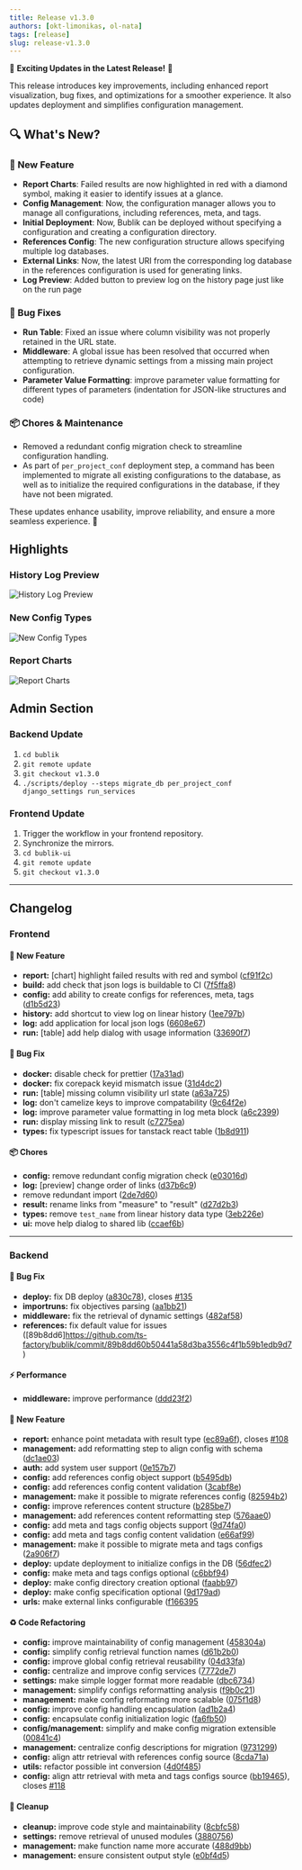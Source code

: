 ```yaml
---
title: Release v1.3.0
authors: [okt-limonikas, ol-nata]
tags: [release]
slug: release-v1.3.0
---
```


🎉 **Exciting Updates in the Latest Release!** 🎉

This release introduces key improvements, including enhanced report visualization, bug fixes, and optimizations for a smoother experience. It also updates deployment and simplifies configuration management.

## 🔍 What's New?

### 🚀 New Feature

- **Report Charts**: Failed results are now highlighted in red with a diamond symbol, making it easier to identify issues at a glance.
- **Config Management**: Now, the configuration manager allows you to manage all configurations, including references, meta, and tags.
- **Initial Deployment**: Now, Bublik can be deployed without specifying a configuration and creating a configuration directory.
- **References Config**: The new configuration structure allows specifying multiple log databases.
- **External Links**: Now, the latest URI from the corresponding log database in the references configuration is used for generating links.
- **Log Preview**: Added button to preview log on the history page just like on the run page

### 🐛 Bug Fixes

- **Run Table**: Fixed an issue where column visibility was not properly retained in the URL state.
- **Middleware**: A global issue has been resolved that occurred when attempting to retrieve dynamic settings from a missing main project configuration.
- **Parameter Value Formatting**: improve parameter value formatting for different types of parameters (indentation for JSON-like structures and code)

### 📦 Chores & Maintenance

- Removed a redundant config migration check to streamline configuration handling.
- As part of `per_project_conf` deployment step, a command has been implemented to migrate all existing configurations to the database, as well as to initialize the required configurations in the database, if they have not been migrated.

These updates enhance usability, improve reliability, and ensure a more seamless experience. 🚀

<!--truncate-->

## Highlights

### History Log Preview

![History Log Preview](./img/history-log-preview.png)

### New Config Types

![New Config Types](./img/config-new-types.png)

### Report Charts

![Report Charts](./img/report-chart.png)

## Admin Section

### Backend Update

1. `cd bublik`
2. `git remote update`
3. `git checkout v1.3.0`
4. `./scripts/deploy --steps migrate_db per_project_conf django_settings run_services`

### Frontend Update

1. Trigger the workflow in your frontend repository.
2. Synchronize the mirrors.
3. `cd bublik-ui`
4. `git remote update`
5. `git checkout v1.3.0`

---

## Changelog

### Frontend

#### 🚀 New Feature

- **report:** [chart] highlight failed results with red and symbol ([cf91f2c](https://github.com/ts-factory/bublik-ui/commit/cf91f2c8e9b97e4201e37f2aa6a2d5b7b9922d5a))
- **build:** add check that json logs is buildable to CI ([7f5ffa8](https://github.com/ts-factory/bublik-ui/commit/7f5ffa8c5d5d7cf9f32536f8b3d6d1c109ab2c91))
- **config:** add ability to create configs for references, meta, tags ([d1b5d23](https://github.com/ts-factory/bublik-ui/commit/d1b5d23af5f01ccc652ef5bc799f396e3070bbcc))
- **history:** add shortcut to view log on linear history ([1ee797b](https://github.com/ts-factory/bublik-ui/commit/1ee797bf113a55cef4fd8f9371896a4ece72aa4f))
- **log:** add application for local json logs ([6608e67](https://github.com/ts-factory/bublik-ui/commit/6608e67946e01dcf947f0df2bd9d80086fe32264))
- **run:** [table] add help dialog with usage information ([33690f7](https://github.com/ts-factory/bublik-ui/commit/33690f7887a499a5132b46e452e674cbcd3dbc12))

#### 🐛 Bug Fix

- **docker:** disable check for prettier ([17a31ad](https://github.com/ts-factory/bublik-ui/commit/17a31adcb949c6e81fbf91c0f3acdbde2104f37c))
- **docker:** fix corepack keyid mismatch issue ([31d4dc2](https://github.com/ts-factory/bublik-ui/commit/31d4dc203c031eea0d3588cde9df9d3b45a7101b))
- **run:** [table] missing column visibility url state ([a63a725](https://github.com/ts-factory/bublik-ui/commit/a63a725f7bc1a97700e6b5d44ddae3a3f948e980))
- **log:** don't camelize keys to improve compatability ([9c64f2e](https://github.com/ts-factory/bublik-ui/commit/9c64f2ec3dad33ca3e407b24a3bcc37239d995bf))
- **log:** improve parameter value formatting in log meta block ([a6c2399](https://github.com/ts-factory/bublik-ui/commit/a6c2399c2003a821a6c7dd65701ed7a05b461e7d))
- **run:** display missing link to result ([c7275ea](https://github.com/ts-factory/bublik-ui/commit/c7275eaaea3ca008bbc72070324f3048bbc8e23b))
- **types:** fix typescript issues for tanstack react table ([1b8d911](https://github.com/ts-factory/bublik-ui/commit/1b8d911064afdba01d0c8ee228f0a891221b15eb))

#### 📦 Chores

- **config:** remove redundant config migration check ([e03016d](https://github.com/ts-factory/bublik-ui/commit/e03016d53b6a868b50fb26e52678526a9a70a200))
- **log:** [preview] change order of links ([d37b6c9](https://github.com/ts-factory/bublik-ui/commit/d37b6c9499697ab190fcd7935a0b2ebb70c7e713))
- remove redundant import ([2de7d60](https://github.com/ts-factory/bublik-ui/commit/2de7d60338f92d9e537a6ae94084eeb9a21bfa57))
- **result:** rename links from "measure" to "result" ([d27d2b3](https://github.com/ts-factory/bublik-ui/commit/d27d2b3c789c9f8270bc9111fc1a6230a283a87f))
- **types:** remove `test_name` from linear history data type ([3eb226e](https://github.com/ts-factory/bublik-ui/commit/3eb226ecffe606d3e344d248cc771ee79b2c50b5))
- **ui:** move help dialog to shared lib ([ccaef6b](https://github.com/ts-factory/bublik-ui/commit/ccaef6b27ba879e4fab1cdee2466446e776c40ec))

---

### Backend

#### 🐛 Bug Fix

- **deploy:** fix DB deploy ([a830c78](https://github.com/ts-factory/bublik/commit/a830c784b6d93745d1dc77c2e6db9ee6a6c28c91)), closes [#135](https://github.com/ts-factory/bublik/issues/135)
- **importruns:** fix objectives parsing ([aa1bb21](https://github.com/ts-factory/bublik/commit/aa1bb215665bcf9ede0a29477b0c3b647623f49e))
- **middleware:** fix the retrieval of dynamic settings ([482af58](https://github.com/ts-factory/bublik/commit/482af58943a0673e4144d97feb6e1907835d39c8))
- **references:** fix default value for issues ([89b8dd6]<https://github.com/ts-factory/bublik/commit/89b8dd60b50441a58d3ba3556c4f1b59b1edb9d7>)

#### ⚡ Performance

- **middleware:** improve performance ([ddd23f2](https://github.com/ts-factory/bublik/commit/ddd23f2f4a67207c2923e3ba0076d6cf778166d5))

#### 🚀 New Feature

- **report:** enhance point metadata with result type ([ec89a6f](https://github.com/ts-factory/bublik/commit/ec89a6f7969009cc5d9a3d8809f4f4203e933ab6)), closes [#108](https://github.com/ts-factory/bublik/issues/108)
- **management:** add reformatting step to align config with schema ([dc1ae03](https://github.com/ts-factory/bublik/commit/dc1ae033ed92e662b36d928d5b65c498344d8d37))
- **auth:** add system user support ([0e157b7](https://github.com/ts-factory/bublik/commit/0e157b788d81502700ca2e86580c8691a8de57bc))
- **config:** add references config object support ([b5495db](https://github.com/ts-factory/bublik/commit/b5495db6f93af8405fb7092fe67d85e94f31fbbf))
- **config:** add references config content validation ([3cabf8e](https://github.com/ts-factory/bublik/commit/3cabf8e2d3fda8b97dd377d40564e0940271e9a6))
- **management:** make it possible to migrate references config ([82594b2](https://github.com/ts-factory/bublik/commit/82594b2c16098340135522e68b6d80280b1b3aed))
- **config:** improve references content structure ([b285be7](https://github.com/ts-factory/bublik/commit/b285be7cc0cbb4e7466d2c0d6177ba42fd7280ff))
- **management:** add references content reformatting step ([576aae0](https://github.com/ts-factory/bublik/commit/576aae090aa13f7381bb441c778f4d38856a0e82))
- **config:** add meta and tags config objects support ([9d74fa0](https://github.com/ts-factory/bublik/commit/9d74fa06ea88d05d9d5679abe107ac3de332b4ff))
- **config:** add meta and tags config content validation ([e66af99](https://github.com/ts-factory/bublik/commit/e66af99e1809fd249b7bc16945df71491fe7f551))
- **management:** make it possible to migrate meta and tags configs ([2a906f7](https://github.com/ts-factory/bublik/commit/2a906f72760cc2167f4d8ba64aae3e03159ac2ee))
- **deploy:** update deployment to initialize configs in the DB ([56dfec2](https://github.com/ts-factory/bublik/commit/56dfec2863ba3c7a0ff709f25f7383e328b962c1))
- **config:** make meta and tags configs optional ([c6bbf94](https://github.com/ts-factory/bublik/commit/c6bbf9463bfdb8c18f4b16c6b37c92d5ffae31c4))
- **deploy:** make config directory creation optional ([faabb97](https://github.com/ts-factory/bublik/commit/faabb974569fbceeb2835bb58509f490377279c8))
- **deploy:** make config specification optional ([9d179ad](https://github.com/ts-factory/bublik/commit/9d179adbd87db5e28bb383e7157153b1119dcc43))
- **urls:** make external links configurable ([f166395](https://github.com/ts-factory/bublik/commit/f1663959735b8780828bb2254c98f58f43f2afeb)

#### ♻️ Code Refactoring

- **config:** improve maintainability of config management ([458304a](https://github.com/ts-factory/bublik/commit/458304a65a1531d3b29272644d91ca6ff0d422a4))
- **config:** simplify config retrieval function names ([d61b2b0](https://github.com/ts-factory/bublik/commit/d61b2b0522c1a25ab21fee9f93f55eeee0c4224c))
- **config:** improve global config retrieval reusability ([04d33fa](https://github.com/ts-factory/bublik/commit/04d33fa6280e11cbb48daa74e1def1fdb0a86571))
- **config:** centralize and improve config services ([7772de7](https://github.com/ts-factory/bublik/commit/7772de7263917acbd303472fae00c8c43971ffeb))
- **settings:** make simple logger format more readable ([dbc6734](https://github.com/ts-factory/bublik/commit/dbc6734219f18985d970b16cffa4208725835751))
- **management:** simplify configs reformatting analysis ([f9b0c21](https://github.com/ts-factory/bublik/commit/f9b0c21eff58df09bf7146c05fa9eea042a88b8c))
- **management:** make config reformating more scalable ([075f1d8](https://github.com/ts-factory/bublik/commit/075f1d80717ab517d539d60e4aabc5bfdcdf5d5a))
- **config:** improve config handling encapsulation ([ad1b2a4](https://github.com/ts-factory/bublik/commit/ad1b2a438d88fb20bd6ceb78b1c4f650812dd416))
- **config:** encapsulate config initialization logic ([fa6fb50](https://github.com/ts-factory/bublik/commit/fa6fb50785786efdc082b0ae13294b82d442a641))
- **config/management:** simplify and make config migration extensible ([00841c4](https://github.com/ts-factory/bublik/commit/00841c486dc506dd12c934d97fa7ba95f4b9fb8c))
- **management:** centralize config descriptions for migration ([9731299](https://github.com/ts-factory/bublik/commit/973129968ac4e94420f4080532d8851f015536d1))
- **config:** align attr retrieval with references config source ([8cda71a](https://github.com/ts-factory/bublik/commit/8cda71a84de7a9c4f8e6fd50ce5d6c4057ab29c2))
- **utils:** refactor possible int conversion ([4d0f485](https://github.com/ts-factory/bublik/commit/4d0f48592b2b62b18d6eba8872bf04fd0729a6b4))
- **config:** align attr retrieval with meta and tags configs source ([bb19465](https://github.com/ts-factory/bublik/commit/bb1946529cb2fc39f2081f241308490588ba076b)), closes [#118](https://github.com/ts-factory/bublik/issues/118)

#### 🧹 Cleanup

- **cleanup:** improve code style and maintainability ([8cbfc58](https://github.com/ts-factory/bublik/commit/8cbfc58d01d1e7ff5790b22279fd1fcf39c727a5))
- **settings:** remove retrieval of unused modules ([3880756](https://github.com/ts-factory/bublik/commit/3880756b15436efbb241cae0c9032206f97637d2))
- **management:** make function name more accurate ([488d9bb](https://github.com/ts-factory/bublik/commit/488d9bbb99024247dfe2f8412c182b9d5e806983))
- **management:** ensure consistent output style ([e0bf4d5](https://github.com/ts-factory/bublik/commit/e0bf4d50647750c575d78c92b9628381e1e6d9e8))
